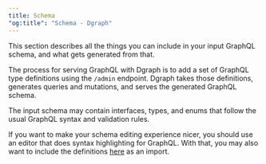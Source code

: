 ```yaml
---
title: Schema
"og:title": "Schema - Dgraph"
---
```



<DgraphWIP />

This section describes all the things you can include in your input GraphQL
schema, and what gets generated from that.

The process for serving GraphQL with Dgraph is to add a set of GraphQL type
definitions using the `/admin` endpoint. Dgraph takes those definitions,
generates queries and mutations, and serves the generated GraphQL schema.

The input schema may contain interfaces, types, and enums that follow the usual
GraphQL syntax and validation rules.

If you want to make your schema editing experience nicer, you should use an
editor that does syntax highlighting for GraphQL. With that, you may also want
to include the definitions [here](./dgraph-schema) as an import.
